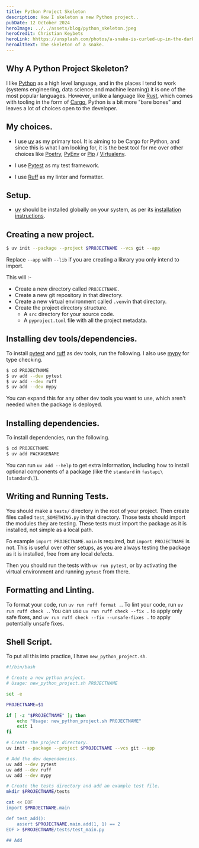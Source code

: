 ```yaml
---
title: Python Project Skeleton
description: How I skeleton a new Python project..
pubDate: 12 October 2024
heroImage: ../../assets/blog/python_skeleton.jpeg
heroCredit: Christian Keybets
heroLink: hhttps://unsplash.com/photos/a-snake-is-curled-up-in-the-dark--Tu-rYLmjb4
heroAltText: The skeleton of a snake.
---
```



## Why A Python Project Skeleton?

I like [Python](https://www.python.org/) as a high level language, and in the places I tend to work (systems engineering, data science and machine learning) it is one of the most popular languages. However, unlike a language like [Rust](https://www.rust-lang.org/), which comes with tooling in the form of [Cargo](https://doc.rust-lang.org/cargo/), Python is a bit more "bare bones" and leaves a lot of choices open to the developer.

## My choices.

- I use [uv](https://github.com/astral-sh/uv) as my primary tool. It is aiming to be Cargo for Python, and since this is what I am looking for, it is the best tool for me over other choices like [Poetry](https://python-poetry.org/), [PyEnv](https://github.com/pyenv/pyenv) or [Pip](https://pip.pypa.io/en/stable/) / [Virtualenv](https://virtualenv.pypa.io/en/latest/).

- I use [Pytest](https://docs.pytest.org/en/7.1.x/) as my test framework.
- I use [Ruff](https://github.com/charliermarsh/ruff) as my linter and formatter.

## Setup.

- [uv](https://github.com/astral-sh/uv) should be installed globally on your system, as per its [installation instructions](https://github.com/astral-sh/uv#installation).

## Creating a new project.

```bash
$ uv init --package --project $PROJECTNAME --vcs git --app
```

Replace `--app` with `--lib` if you are creating a library you only intend to import.

This will :-

- Create a new directory called `PROJECTNAME`.
- Create a new git repository in that directory.
- Create a new virtual environment called `.venv`in that directory.
- Create the project directory structure.
  - A `src` directory for your source code.
  - A `pyproject.toml` file with all the project metadata.

## Installing dev tools/dependencies.

To install [pytest](https://docs.pytest.org/en/7.1.x/) and [ruff](https://github.com/charliermarsh/ruff) as dev tools, run the following. I also use [mypy](https://mypy.readthedocs.io/en/stable/) for type checking.

```bash
$ cd PROJECTNAME
$ uv add --dev pytest
$ uv add --dev ruff
$ uv add --dev mypy
```

You can expand this for any other dev tools you want to use, which aren't needed when the package is deployed.

## Installing dependencies.

To install dependencies, run the following.

```bash
$ cd PROJECTNAME
$ uv add PACKAGENAME
```

You can run `uv add --help` to get extra information, including how to install optional components of a package (like the `standard` in `fastapi\[standard\]`).

## Writing and Running Tests.

You should make a `tests/` directory in the root of your project. Then create files called `test_SOMETHING.py` in that directory. Those tests should import the modules they are testing. These tests must import the package as it is installed, not simple as a local path.

Fo example `import PROJECTNAME.main` is required, but `import PROJECTNAME` is not. This is useful over other setups, as you are always testing the package as it is installed, free from any local defects.

Then you should run the tests with `uv run pytest`, or by activating the virtual environment and running `pytest` from there.

## Formatting and Linting.

To format your code, run `uv run ruff format .`. To lint your code, run `uv run ruff check .`.
You can use `uv run ruff check --fix .` to apply only safe fixes, and `uv run ruff check --fix --unsafe-fixes .` to apply potentially unsafe fixes.

## Shell Script.

To put all this into practice, I have `new_python_project.sh`.

```bash
#!/bin/bash

# Create a new python project.
# Usage: new_python_project.sh PROJECTNAME

set -e

PROJECTNAME=$1

if [ -z "$PROJECTNAME" ]; then
	echo "Usage: new_python_project.sh PROJECTNAME"
	exit 1
fi

# Create the project directory.
uv init --package --project $PROJECTNAME --vcs git --app

# Add the dev dependencies.
uv add --dev pytest
uv add --dev ruff
uv add --dev mypy

# Create the tests directory and add an example test file.
mkdir $PROJECTNAME/tests

cat << EOF
import $PROJECTNAME.main

def test_add():
	assert $PROJECTNAME.main.add(1, 1) == 2
EOF > $PROJECTNAME/tests/test_main.py

## Add
 


```